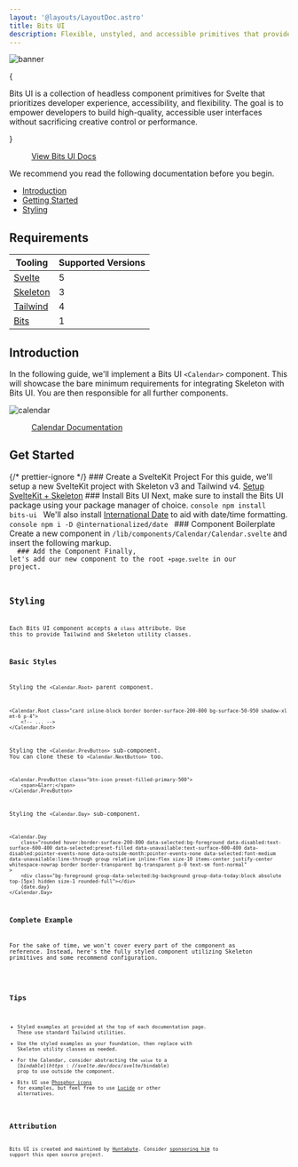 ```yaml
---
layout: '@layouts/LayoutDoc.astro'
title: Bits UI
description: Flexible, unstyled, and accessible primitives that provide the foundation for building your own high-quality Svelte component library.
---
```





<img src="https://i.imgur.com/BQZdcCn.png" alt="banner" class="rounded-container shadow-xl" />

{

<p class="text-xl">
	Bits UI is a collection of headless component primitives for Svelte that prioritizes developer experience, accessibility, and flexibility.
	The goal is to empower developers to build high-quality, accessible user interfaces without sacrificing creative control or performance.
</p>

}

<figure class="linker bg-noise">
	<a class="btn preset-filled" href="https://www.bits-ui.com/" target="_blank">
		View Bits UI Docs
	</a>
</figure>

We recommend you read the following documentation before you begin.

- [Introduction](https://www.bits-ui.com/docs/introduction)
- [Getting Started](https://www.bits-ui.com/docs/getting-started)
- [Styling](https://www.bits-ui.com/docs/styling)

## Requirements

| Tooling                              | Supported Versions |
| ------------------------------------ | ------------------ |
| [Svelte](https://svelte.dev/)        | 5                  |
| [Skeleton](https://skeleton.dev)     | 3                  |
| [Tailwind](https://tailwindcss.com/) | 4                  |
| [Bits](https://www.bits-ui.com/)     | 1                  |

## Introduction

In the following guide, we'll implement a Bits UI `<Calendar>` component. This will showcase the bare minimum requirements for integrating Skeleton with Bits UI. You are then responsible for all further components.

<img src="https://i.imgur.com/2l2AX7B.png" alt="calendar" class="rounded-container shadow-xl" />

<figure class="linker bg-noise">
	<a class="btn preset-filled" href="https://www.bits-ui.com/docs/components/calendar" target="_blank">
		Calendar Documentation
	</a>
</figure>

## Get Started

{/* prettier-ignore */}
<Process>
    <ProcessStep step="1">
        ### Create a SvelteKit Project
		For this guide, we'll setup a new SvelteKit project with Skeleton v3 and Tailwind v4.
		<a class="btn preset-filled mt-4" href="/docs/get-started/installation/sveltekit" target="_blank">Setup SvelteKit + Skeleton</a>
    </ProcessStep>
    <ProcessStep step="2">
        ### Install Bits UI
		Next, make sure to install the Bits UI package using your package manager of choice.
		```console
		npm install bits-ui
		```
		We'll also install [International Date](https://react-spectrum.adobe.com/internationalized/date/index.html) to aid with date/time formatting.
		```console
		npm i -D @internationalized/date
		```
    </ProcessStep>
    <ProcessStep step="3">
        ### Component Boilerplate
		Create a new component in `/lib/components/Calendar/Calendar.svelte` and insert the following markup.
		<Code code={SnippetBoilerplate} lang="svelte" />
    </ProcessStep>
    <ProcessStep step="check">
        ### Add the Component
    	Finally, let's add our new component to the root `+page.svelte` in our project.
		<Code code={SnippetPage} lang="svelte" />
    </ProcessStep>
</Process>

## Styling

Each Bits UI component accepts a `class` attribute. Use this to provide Tailwind and Skeleton utility classes.

### Basic Styles

Styling the `<Calendar.Root>` parent component.

```svelte
<Calendar.Root class="card inline-block border border-surface-200-800 bg-surface-50-950 shadow-xl mt-6 p-4">
	<!-- ... -->
</Calendar.Root>
```

Styling the `<Calendar.PrevButton>` sub-component. You can clone these to `<Calendar.NextButton>` too.

```svelte
<Calendar.PrevButton class="btn-icon preset-filled-primary-500">
	<span>&larr;</span>
</Calendar.PrevButton>
```

Styling the `<Calendar.Day>` sub-component.

```svelte
<Calendar.Day
	class="rounded hover:border-surface-200-800 data-selected:bg-foreground data-disabled:text-surface-600-400 data-selected:preset-filled data-unavailable:text-surface-600-400 data-disabled:pointer-events-none data-outside-month:pointer-events-none data-selected:font-medium data-unavailable:line-through group relative inline-flex size-10 items-center justify-center whitespace-nowrap border border-transparent bg-transparent p-0 text-sm font-normal"
>
	<div class="bg-foreground group-data-selected:bg-background group-data-today:block absolute top-[5px] hidden size-1 rounded-full"></div>
	{date.day}
</Calendar.Day>
```

### Complete Example

For the sake of time, we won't cover every part of the component as reference. Instead, here's the fully styled component utilizing Skeleton primitives and some recommend configuration.

<Code code={SnippetComplete} lang="svelte" />

## Tips

- Styled examples at provided at the top of each documentation page. These use standard Tailwind utilities.
- Use the styled examples as your foundation, then replace with Skeleton utility classes as needed.
- For the Calendar, consider abstracting the `value` to a [$bindable](https://svelte.dev/docs/svelte/$bindable) prop to use outside the component.
- Bits UI use [Phosphor icons](https://github.com/haruaki07/phosphor-svelte) for examples, but feel free to use [Lucide](/docs/integrations/iconography/svelte) or other alternatives.

## Attribution

Bits UI is created and maintined by [Huntabyte](https://github.com/huntabyte). Consider [sponsoring him](https://github.com/sponsors/huntabyte) to support this open source project.

